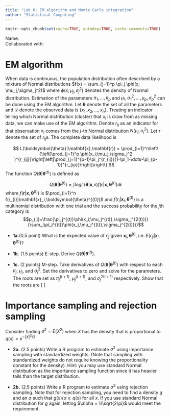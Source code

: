 ```yaml
---
title: "Lab 6: EM algorithm and Monte Carlo integration"
author: "Statistical Computing"
---
```


```r
knitr::opts_chunk$set(cache=TRUE, autodep=TRUE, cache.comments=TRUE)
```

Name:  
Collaborated with:  


EM algorithm
===

 When data is continuous, the population distribution often described by a mixture of Normal distributions
$f(x) = \sum_{j=1}^p \pi_j \phi(x; \mu_j,\sigma_j^2)$ where $\phi(x; \mu_j,\sigma_j^2)$ denotes the density of Normal distribution. Estimation of the parameters $\pi_1,\dots, \pi_p$ and $\mu_1,\sigma_1^2, \dots,\mu_p,\sigma^2_p$ can be done using the EM algorithm. Let $\boldsymbol{\theta}$ denote the set of all the parameters and $\mathcal{D}$ denote the observed data is $\{x_1,x_2,\dots,x_n\}$. Treating an indicator telling which Normal distribution (cluster) that $x_i$ is draw from as missing data, we can make use of the EM algorithm. Denote $r_{ij}$ as an indicator for that observation $x_i$ comes from the $j$-th Normal distribution $N(\mu_j, \sigma_j^2)$. Let $\mathbf{r}$ denote the set of $r_{ij}$s. The complete data likelihood is 

$$ L(\boldsymbol{\theta}|\mathbf{x},\mathbf{r}) = \prod_{i=1}^n\left\{\left[\prod_{j=1}^p \phi(x_i;\mu_j,\sigma_j^2 )^{r_{ij}}\right]\left[\prod_{j=1}^{p-1}\pi_j^{r_{ij}}(1-\pi_1-\dots-\pi_{p-1})^{r_{ip}}\right]\right\}.$$ 
The function $Q(\boldsymbol{\theta}|\boldsymbol{\theta}^{(t)})$ is defined as 

$$ Q(\boldsymbol{\theta}|\boldsymbol{\theta}^{(t)}) = \int log L(\boldsymbol{\theta}|\mathbf{x},\mathbf{r}) f(\mathbf{r}|\mathbf{x},\boldsymbol{\theta}^{(t)})d\mathbf{r}$$ where $f(\mathbf{r}|\mathbf{x},\boldsymbol{\theta}^{(t)})$ is $\prod_{i=1}^n f(r_{i}|\mathbf{x}_i,\boldsymbol{\theta}^{(t)})$ and $f(r_{i}|\mathbf{x}_i,\boldsymbol{\theta}^{(t)})$ is a multinomial distribution with one trial and the success probability for the $j$th category is $$p_{ij}=\frac{\pi_j^{(t)}\phi(x_i;\mu_j^{(t)},\sigma_j^{2(t)})} {\sum_j\pi_j^{(t)}\phi(x_i,\mu_j^{(t)},\sigma_j^{2(t)})}$$

- **1a.**(0.5 point) What is the expected value of $r_{ij}$ given $\mathbf{x}_i,\boldsymbol{\theta}^{(t)}$, i.e. $E(r_{ij}|\mathbf{x}_i,\boldsymbol{\theta}^{(t)})$?

- **1b.** (1.5 points) E-step. Derive $Q(\boldsymbol{\theta}|\boldsymbol{\theta}^{(t)})$.

- **1c.** (2 points) M-step. Take derivatives of $Q(\boldsymbol{\theta}|\boldsymbol{\theta}^{(t)})$ with respect to each $\pi_j$, $\mu_j$, and $\sigma_j^2$. Set the derivatives to zero and solve for the parameters. The roots are set as $\pi_j^{(t+1)}$, $\mu_j^{(t+1)}$, and $\sigma_j^{2(t+1)}$ respectively. Show that the roots are
\[
\begin{align}
m_j & = \sum_{i=1}^n p_{ij}\\
\pi_j &= \frac{m_j}{m}\\
\mu_j &= \frac{\sum_{i=1}^n p_{ij}x_i}{m_j}\\
\sigma_j^2 &= \frac{\sum_{i=1}^n p_{ij}(x_i-\mu_j)^2}{m_j}
\end{align}
\]

Importance sampling and rejection sampling
===
Consider finding $\sigma^2 = E(X^2)$ when $X$ has the density that is proportional to $q(x) = e^{-|X|^3/3}$.

- **2a.** (2.5 points) Write a R program to estimate $\sigma^2$ using importance sampling with standardized weights. (Note that sampling with standardized weights do not require knowing the proportionality constant for the density). Hint: you may use standard Normal distribution as the importance sampling function since it has heavier tails than the target distribution.

- **2b.** (2.5 points) Write a R program to estimate $\sigma^2$ using rejection sampling. Note that for rejection sampling, you need to find a density $g$ and an $\alpha$ such that $g(x)/\alpha \geq q(x)$ for all $x$. If you use standard Normal distribution for $g$ again, letting $\alpha = 1/\sqrt{2\pi}$ would meet the requirement. 


















